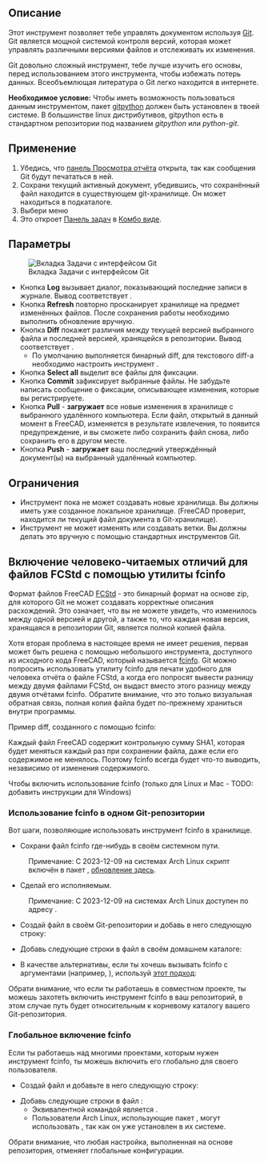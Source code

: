 <languages/>

{{GuiCommand/ru
|Name=WebTools Git‏‎
|Name/ru=WebTools Git‏‎
|MenuLocation=Web Tools → Git
|Workbenches=[[WebTools_Workbench/ru|WebTools - ВебИнструменты]]
|Version=0.17
}}

{{VeryImportantMessage|Начиная с FreeCAD v0.17, этот инструмент был удалён из Верстака Arch и теперь является частью внешнего [[WebTools_Workbench/ru|Верстака WebTools (ВебИнструменты)]], который вы можете установить через меню Инструменты → [[Image:AddonManager.svg|24px]] [[Std_AddonMgr/ru|Менеджер дополнений]].
}}

<span id="Description"></span>
== Описание ==

Этот инструмент позволяет тебе управлять документом используя [https://ru.wikipedia.org/wiki/Git_%28software%29 Git]. Git является мощной системой контроля версий, которая может управлять различными версиями файлов и отслеживать их изменения.

Git довольно сложный инструмент, тебе лучше изучить его основы, перед использованием этого инструмента, чтобы избежать потерь данных. Всеобъемлющая литература о Git легко находится в интернете.

'''Необходимое условие:''' Чтобы иметь возможность пользоваться данным инструментом, пакет [https://github.com/gitpython-developers/GitPython gitpython] должен быть установлен в твоей системе. В большинстве linux дистрибутивов, gitpython есть в стандартном репозитории под названием ''gitpython'' или ''python-git''.

<span id="Usage"></span>
==Применение==

# Убедись, что [[Report_view/ru|панель Просмотра отчёта]] открыта, так как сообщения Git будут печататься в ней.
# Сохрани текущий активный документ, убедившись, что сохранённый файл находится в существующем git-хранилище. Он может находиться в подкаталоге.
# Выбери меню {{MenuCommand|Web Tools → [[Image:WebTools_Git.svg|16px]] [[WebTools_Git/ru|Git]]}}
# Это откроет [[Task_panel/ru|Панель задач]] в [[Combo_view/ru|Комбо виде]].

<span id="Options"></span>
== Параметры ==

[[Image:Arch Git panel.jpg|thumb|Вкладка Задачи с интерфейсом Git]]

* Кнопка '''Log''' вызывает диалог, показывающий последние записи в журнале. Вывод соответствует {{Incode|git log}}.
* Кнопка '''Refresh''' повторно просканирует хранилище на предмет изменённых файлов. После сохранения работы необходимо выполнить обновление вручную.
* Кнопка '''Diff''' покажет различия между текущей версией выбранного файла и последней версией, хранящейся в репозитории. Вывод соответствует {{Incode|git diff}}.
** По умолчанию выполняется бинарный diff, для текстового diff-а необходимо настроить инструмент {{Incode|fcinfo}}.
* Кнопка '''Select all''' выделит все файлы для фиксации.
* Кнопка '''Commit''' зафиксирует выбранные файлы. Не забудьте написать сообщение о фиксации, описывающее изменения, которые вы регистрируете.
* Кнопка '''Pull''' - '''загружает''' все новые изменения в хранилище с выбранного удалённого компьютера. Если файл, открытый в данный момент в FreeCAD, изменяется в результате извлечения, то появится предупреждение, и вы сможете либо сохранить файл снова, либо сохранить его в другом месте.
* Кнопка '''Push''' - '''загружает''' ваш последний утверждённый документ(ы) на выбранный удалённый компьютер.

<span id="Limitations"></span>
== Ограничения ==

* Инструмент пока не может создавать новые хранилища. Вы должны иметь уже созданное локальное хранилище. (FreeCAD проверит, находится ли текущий файл документа в Git-хранилище).
* Инструмент не может изменять или создавать ветки. Вы должны делать это вручную с помощью стандартных инструментов Git.

<span id="Enabling_human-readable_diffs_for_FCStd_files_with_the_fcinfo_utility"></span>
==Включение человеко-читаемых отличий для файлов FCStd с помощью утилиты fcinfo==

Формат файлов FreeCAD [[File_Format_FCStd/ru|FCStd]] - это бинарный формат на основе zip, для которого Git не может создавать корректные описания расхождений. Это означает, что вы не можете увидеть, что изменилось между одной версией и другой, а также то, что каждая новая версия, хранящаяся в репозитории Git, является полной копией файла.

Хотя вторая проблема в настоящее время не имеет решения, первая может быть решена с помощью небольшого инструмента, доступного из исходного кода FreeCAD, который называется [https://github.com/FreeCAD/FreeCAD/blob/master/src/Tools/fcinfo fcinfo].  Git можно попросить использовать утилиту fcinfo для печати удобного для человека отчёта о файле FCStd, а когда его попросят вывести разницу между двумя файлами FCStd, он выдаст вместо этого разницу между двумя отчётами fcinfo. Обратите внимание, что это только визуальная обратная связь, полная копия файла будет по-прежнему храниться внутри программы.

Пример diff, созданного с помощью fcinfo:

{{Code|code=
diff --git a/testhouse.FcStd b/testhouse.FcStd
index 08077b6..985b1d8 100644
--- a/testhouse.FcStd
+++ b/testhouse.FcStd
@@ -1,26 +1,25 @@
-Document: /tmp/43un09_testhouse.FcStd (442K)
-   SHA1: 67c1985a45d93cba57d5bf44490897aba460100d
+Document: /tmp/zfXoDd_testhouse.FcStd (370K)
+   SHA1: db1cb5fca18af7bfdca849028f40550df4d845cb
    Comment : This is a test house to showcase FreeCAD's BIM worflow and IFC export capabilities
    Company : uncreated.net
    CreatedBy : Yorik van Havre
    CreationDate : Fri May  9 12:05:54 2014 
    FileVersion : 1
    Id : 
-   Label : testhouse
-   LastModifiedBy : Yorik van Havre
-   LastModifiedDate : 2016-06-28T17:05:57-03:00
+   Label : testhouse2
+   LastModifiedBy : Yorik van Havre
+   LastModifiedDate : Sat Sep 13 20:46:36 2014
+
    License : CC-BY 3.0
    LicenseURL : http://creativecommons.org/licenses/by/3.0/
-   ProgramVersion : 0.17R7800 (Git)
-   TipName : 
+   ProgramVersion : 0.15R3989 (Git)
    Uid : 67e62d8a-6674-4358-92fe-615443be887a
-   Objects: (231)
+   Objects: (221)
        Annotation : Drawing::FeatureViewAnnotation
        Annotation001 : Drawing::FeatureViewAnnotation
        Annotation002 : Drawing::FeatureViewAnnotation
        Annotation003 : Drawing::FeatureViewAnnotation
-       Annotation004 : Drawing::FeatureViewAnnotation
-       Annotation005 : Drawing::FeatureViewAnnotation
        Array : Part::FeaturePython (9K)
        Box : Part::Box (2K)
        Building : App::DocumentObjectGroupPython
@@ -110,7 +109,7 @@ Document: /tmp/43un09_testhouse.FcStd (442K)
        Floor : App::DocumentObjectGroupPython
        Floor001 : App::DocumentObjectGroupPython
        Floor002 : App::DocumentObjectGroupPython
-       Frame : Part::FeaturePython (89K)
}}

Каждый файл FreeCAD содержит контрольную сумму SHA1, которая будет меняться каждый раз при сохранении файла, даже если его содержимое не менялось. Поэтому fcinfo всегда будет что-то выводить, независимо от изменения содержимого.

Чтобы включить использование fcinfo (только для Linux и Mac - TODO: добавить инструкции для Windows)

<span id="Using_fcinfo_on_a_single_Git_repository"></span>
=== Использование fcinfo в одном Git-репозитории ===

Вот шаги, позволяющие использовать инструмент fcinfo в хранилище.
* Сохрани файл fcinfo где-нибудь в своём системном пути.
: Примечание: С 2023-12-09 на системах Arch Linux скрипт {{Incode|fcinfo}} включён в пакет {{Incode|freecad}}, [https://gitlab.archlinux.org/archlinux/packaging/packages/freecad/-/commit/4419bfbfdb670abebd7f2e6ed93194e819781f7d обновление здесь].
* Сделай его исполняемым.
: Примечание: С 2023-12-09 на системах Arch Linux {{Incode|fcinfo}} доступен по адресу {{Incode|/usr/bin/fcinfo}}.
* Создай файл {{Incode|.gitattributes}} в своём Git-репозитории и добавь в него следующую строку:

: {{Code|lang=text|code=
*.FCStd diff=fcinfo
}}

* Добавь следующие строки в файл {{Incode|.gitconfig}} в своём домашнем каталоге:

: {{Code|lang=text|code=
[diff "fcinfo"]
textconv = /path/to/fcinfo
}}

* В качестве альтернативы, если ты хочешь вызывать fcinfo с аргументами (например, {{Incode|--gui}}), используй [https://stackoverflow.com/questions/55601430/how-to-pass-a-filename-argument-gitconfig-diff-textconv этот подход]:

: {{Code|lang=text|code=
[diff "fcinfo"]
textconv = sh -c '/path/to/fcinfo --gui "$0"'XD
}}

Обрати внимание, что если ты работаешь в совместном проекте, ты можешь захотеть включить инструмент fcinfo в ваш репозиторий, в этом случае путь будет относительным к корневому каталогу вашего Git-репозитория.

<span id="Enabling_fcinfo_globally"></span>
=== Глобальное включение fcinfo ===

Если ты работаешь над многими проектами, которым нужен инструмент fcinfo, ты можешь включить его глобально для своего пользователя.
* Создай файл {{Incode|$HOME/.config/git/attributes}} и добавьте в него следующую строку:

: {{Code|lang=text|code=
*.FCStd diff=fcinfo
}}

* Добавь следующие строки в файл {{Incode|$HOME/.config/git/config}}:
** Эквивалентной командой является {{Incode|git config --global diff.fcinfo.textconv "/path/to/fcinfo"}}.
** Пользователи Arch Linux, использующие пакет {{Incode|freecad}}, могут использовать {{Incode|textconv = fcinfo}}, так как он уже установлен в их системе.

: {{Code|lang=text|code=
[diff "fcinfo"]
textconv = /path/to/fcinfo
}}

Обрати внимание, что любая настройка, выполненная на основе репозитория, отменяет глобальные конфигурации.